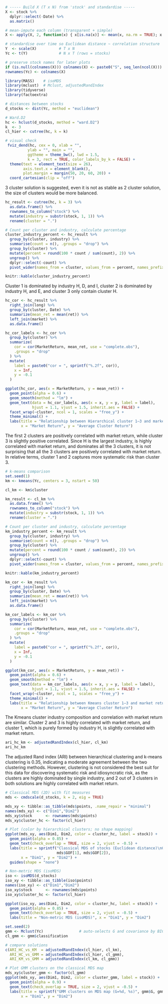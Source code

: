 ```r
# ----- Build X (T x N) from 'stock' and standardise -----
X <- stock %>%
  dplyr::select(-Date) %>%
  as.matrix()

# mean-impute each column (transparent + simple)
X <- apply(X, 2, function(x) { x[is.na(x)] <- mean(x, na.rm = TRUE); x })

# standardise over time so Euclidean distance ~ correlation structure
Y  <- scale(X)          # T x N
Yc <- t(Y)              # N x T (rows = stocks)

# preserve stock names for later plots
if (is.null(colnames(X))) colnames(X) <- paste0("S", seq_len(ncol(X)))
rownames(Yc) <- colnames(X)

```


```r
library(MASS)    # isoMDS
library(mclust)  # Mclust, adjustedRandIndex
library(tidyverse)
library(factoextra)

# distances between stocks
d_stocks <- dist(Yc, method = "euclidean")

# Ward.D2
hc <- hclust(d_stocks, method = "ward.D2")
k  <- 3
cl_hier <- cutree(hc, k = k)

# visual check
 fviz_dend(hc, cex = 0, xlab = "",
          ylab = "", main = "",
          ggtheme = theme_bw(), lwd = 1.5,
          k = 3, rect = TRUE, color_labels_by_k = FALSE) +
  theme(text = element_text(size = 26),
        axis.text.x = element_blank(),
        plot.margin = margin(50, 20, 60, 20)) +
  coord_cartesian(clip = "off")
```

3 cluster solution is suggested, even it is not as stable as 2 cluster solution, the size of clusters would be more balanced.  

```r

hc_result <- cutree(hc, k = 3) %>% 
  as.data.frame() %>%
  rownames_to_column("stock") %>% 
  mutate(industry = substr(stock, 1, 1)) %>% 
  rename(cluster = ".")

# Count per cluster and industry, calculate percentage
cluster_industry_percent <- hc_result %>%
  group_by(cluster, industry) %>%
  summarise(count = n(), .groups = "drop") %>%
  group_by(cluster) %>%
  mutate(percent = round(100 * count / sum(count), 2)) %>%
  ungroup() %>%
  dplyr::select(-count) %>%
  pivot_wider(names_from = cluster, values_from = percent, names_prefix = "Cluster_")

knitr::kable(cluster_industry_percent)
```

Cluster 1 is dominated by industry H, D, and I, cluster 2 is dominated by industry H, and E, and cluster 3 only contain cluster H.  

```r

hc_cor <- hc_result %>% 
  right_join(long) %>% 
  group_by(cluster, Date) %>%
  summarize(mean_ret = mean(ret)) %>% 
  left_join(market) %>% 
  as.data.frame()

hc_cor_labels <- hc_cor %>%
  group_by(cluster) %>%
  summarize(
    cor = cor(MarketReturn, mean_ret, use = "complete.obs"),
    .groups = "drop"
  ) %>%
  mutate(
    label = paste0("cor = ", sprintf("%.2f", cor)),
    x = Inf,
    y = -0.1
  )

ggplot(hc_cor, aes(x = MarketReturn, y = mean_ret)) +
  geom_point(alpha = 0.6) +
  geom_smooth(method = "lm") +
  geom_text(data = hc_cor_labels, aes(x = x, y = y, label = label),
            hjust = 1.1, vjust = 1.5, inherit.aes = FALSE) +
  facet_wrap(~cluster, ncol = 1, scales = "free_y") +
  theme_minimal() +
  labs(title = "Relationship between Hierarchical cluster 1–3 and market return",
       x = "Market Return", y = "Average Cluster Return")
```

The first 2 clusters are positively correlated with market return, while cluster 3 is slightly positive correlated. Since H is the largest industry, is highly correlated with market return, and dominates all the 3 clusters, it is not surprising that all the 3 clusters are positively correlated with market return. In relative terms, cluster 1 and 2 captures more systematic risk than cluster 3.  


```r
# k-means comparison
set.seed(1)
km <- kmeans(Yc, centers = 3, nstart = 50)

cl_km <- km$cluster

km_result <- cl_km %>% 
  as.data.frame() %>%
  rownames_to_column("stock") %>% 
  mutate(industry = substr(stock, 1, 1)) %>% 
  rename(cluster = ".")

# Count per cluster and industry, calculate percentage
km_industry_percent <- km_result %>%
  group_by(cluster, industry) %>%
  summarise(count = n(), .groups = "drop") %>%
  group_by(cluster) %>%
  mutate(percent = round(100 * count / sum(count), 2)) %>%
  ungroup() %>%
  dplyr::select(-count) %>%
  pivot_wider(names_from = cluster, values_from = percent, names_prefix = "Cluster_")

knitr::kable(km_industry_percent)

```

```r

km_cor <- km_result %>% 
  right_join(long) %>% 
  group_by(cluster, Date) %>%
  summarize(mean_ret = mean(ret)) %>% 
  left_join(market) %>% 
  as.data.frame()

km_cor_labels <- km_cor %>%
  group_by(cluster) %>%
  summarize(
    cor = cor(MarketReturn, mean_ret, use = "complete.obs"),
    .groups = "drop"
  ) %>%
  mutate(
    label = paste0("cor = ", sprintf("%.2f", cor)),
    x = Inf,
    y = -0.1
  )

ggplot(km_cor, aes(x = MarketReturn, y = mean_ret)) +
  geom_point(alpha = 0.6) +
  geom_smooth(method = "lm") +
  geom_text(data = km_cor_labels, aes(x = x, y = y, label = label),
            hjust = 1.1, vjust = 1.5, inherit.aes = FALSE) +
  facet_wrap(~cluster, ncol = 1, scales = "free_y") +
  theme_minimal() +
  labs(title = "Relationship between Kmeans cluster 1–3 and market return",
       x = "Market Return", y = "Average Cluster Return")
```

The Kmeans cluster industry composition and correlation with market return are similar. Cluster 2 and 3 is highly correlated with market return, and cluster 1, which is purely formed by industry H, is slightly correlated with market return.  

```r
ari_hc_km <- adjustedRandIndex(cl_hier, cl_km)
ari_hc_km
```

The adjusted Rand index (ARI) between hierarchical clustering and k-means clustering is 0.35, indicating a moderate agreement between the two clustering methods. However, clustering is not considered the best suit for this data for discovering systematic risk and  idiosyncratic risk, as the clusters are highly dominated by single industry, and 2 out of 3 clusters in both solutions are highly correlated with market return.  

```r
# Classical MDS (2D) with fit measures
mds <- cmdscale(d_stocks, k = 2, eig = TRUE)

mds_xy <- tibble::as_tibble(mds$points, .name_repair = "minimal")
names(mds_xy) <- c("Dim1","Dim2")
mds_xy$stock      <- rownames(mds$points)
mds_xy$cluster_hc <- factor(cl_hier)

# Plot (color by hierarchical clusters; no shape mapping)
ggplot(mds_xy, aes(Dim1, Dim2, color = cluster_hc, label = stock)) +
  geom_point(alpha = 0.85) +
  geom_text(check_overlap = TRUE, size = 2, vjust = -0.5) +
  labs(title = sprintf("Classical MDS of stocks (Euclidean distance)\nGoF: %.3f / %.3f",
                       mds$GOF[1], mds$GOF[2]),
       x = "Dim1", y = "Dim2") +
  guides(shape = "none")

# Non-metric MDS (isoMDS)
iso <- isoMDS(d_stocks)
iso_xy <- tibble::as_tibble(iso$points)
names(iso_xy) <- c("Dim1","Dim2")
iso_xy$stock      <- rownames(mds$points)
iso_xy$cluster_hc <- factor(cl_hier)

ggplot(iso_xy, aes(Dim1, Dim2, color = cluster_hc, label = stock)) +
  geom_point(alpha = 0.85) +
  geom_text(check_overlap = TRUE, size = 2, vjust = -0.5) +
  labs(title = "Non-metric MDS (isoMDS)", x = "Dim1", y = "Dim2")

```

```r
set.seed(2)
gmm <- Mclust(Yc)                # auto-selects G and covariance by BIC
cl_gmm <- gmm$classification

# compare solutions
c(ARI_HC_vs_KM  = adjustedRandIndex(cl_hier, cl_km),
  ARI_HC_vs_GMM = adjustedRandIndex(cl_hier, cl_gmm),
  ARI_KM_vs_GMM = adjustedRandIndex(cl_km, cl_gmm))

# Plot GMM clusters on the classical MDS map
mds_xy$cluster_gmm <- factor(cl_gmm)
ggplot(mds_xy, aes(Dim1, Dim2, color = cluster_gmm, label = stock)) +
  geom_point(alpha = 0.9) +
  geom_text(check_overlap = TRUE, size = 2, vjust = -0.5) +
  labs(title = sprintf("GMM clusters on MDS map (G=%d, %s)", gmm$G, gmm$modelName),
       x = "Dim1", y = "Dim2")

```



